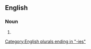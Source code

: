 ==English==

===Noun===
{{head|en|noun plural form}}

# {{plural of|ambidexterity|lang=en}}

[[Category:English plurals ending in "-ies"]]